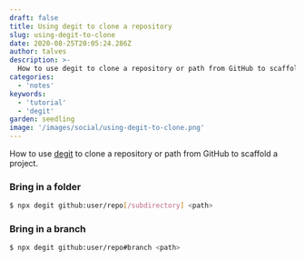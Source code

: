 ```yaml
---
draft: false
title: Using degit to clone a repository
slug: using-degit-to-clone
date: 2020-08-25T20:05:24.286Z
author: talves
description: >-
  How to use degit to clone a repository or path from GitHub to scaffold a project.
categories:
  - 'notes'
keywords:
  - 'tutorial'
  - 'degit'
garden: seedling
image: '/images/social/using-degit-to-clone.png'
---
```


How to use [degit][degit] to clone a repository or path from GitHub to scaffold a project.

### Bring in a folder

```bash
$ npx degit github:user/repo[/subdirectory] <path>
```

### Bring in a branch

```bash
$ npx degit github:user/repo#branch <path>
```

[degit]: https://github.com/Rich-Harris/degit
